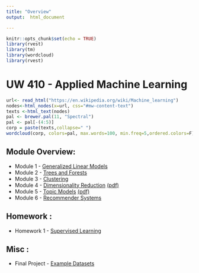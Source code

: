 ```yaml
---
title: "Overview"
output:  html_document

---
```


```r
knitr::opts_chunk$set(echo = TRUE)
library(rvest)
library(tm)
library(wordcloud)
library(rvest)
```

# UW 410 - Applied Machine Learning

```r
url<- read_html("https://en.wikipedia.org/wiki/Machine_learning")
nodes<-html_nodes(x=url, css="#mw-content-text")
texts <-html_text(nodes)
pal <- brewer.pal(11, "Spectral")
pal <- pal[-(4:5)]
corp = paste(texts,collapse=" ")
wordcloud(corp, colors=pal, max.words=100, min.freq=5,ordered.colors=F)
```

## Module Overview:
+ Module 1 - [Generalized Linear Models](https://jdonaldson.github.io/uw-mlearn410/module1/linearModels.html) 
+ Module 2 - [Trees and Forests](https://jdonaldson.github.io/uw-mlearn410/module2/Trees.html) 
+ Module 3 - [Clustering](https://jdonaldson.github.io/uw-mlearn410/module3/Clustering.html) 
+ Module 4 - [Dimensionality Reduction](https://jdonaldson.github.io/uw-mlearn410/module4/DimensionalityReduction2017-03-29.pptx) [(pdf)](https://jdonaldson.github.io/uw-mlearn410/module4/DimensionalityReduction2017-03-29.pdf) 
+ Module 5 - [Topic Models](https://jdonaldson.github.io/uw-mlearn410/module5/topic_models.pptx) [(pdf)](https://jdonaldson.github.io/uw-mlearn410/module5/topic_models.pdf)
+ Module 6 - [Recommender Systems](https://jdonaldson.github.io/uw-mlearn410/module6/RecSys.html)

## Homework : 
+ Homework 1 - [Supervised Learning](https://jdonaldson.github.io/uw-mlearn410/homework/homework1.nb.html)

## Misc :
+ Final Project - [Example Datasets](https://jdonaldson.github.io/uw-mlearn410/datasets/Datasets.html)